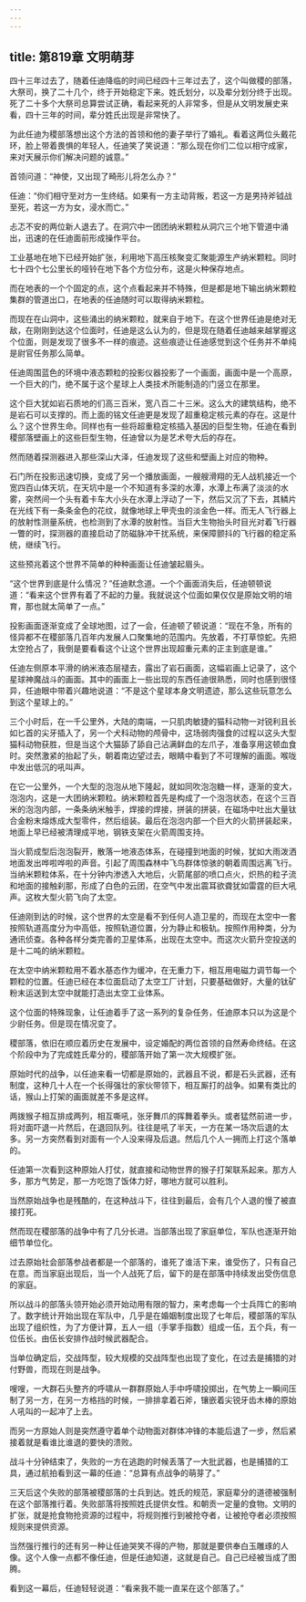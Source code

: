 ```yaml
---
---
---
```

title: 第819章 文明萌芽
---



四十三年过去了，随着任迪降临的时间已经四十三年过去了，这个叫做稷的部落，大祭司，换了二十几个，终于开始稳定下来。姓氏划分，以及辈分划分终于出现。死了二十多个大祭司总算尝试正确，看起来死的人非常多，但是从文明发展史来看，四十三年的时间，辈分姓氏出现是非常快了。

为此任迪为稷部落想出这个方法的首领和他的妻子举行了婚礼。看着这两位头戴花环，脸上带着畏惧的年轻人，任迪笑了笑说道：“那么现在你们二位以相守成家，来对天展示你们解决问题的诚意。”

首领问道：“神使，又出现了畸形儿将怎么办？”

任迪：“你们相守至对方一生终结。如果有一方主动背叛，若这一方是男持斧钺战至死，若这一方为女，浸水而亡。”

忐忑不安的两位新人退去了。在洞穴中一团团纳米颗粒从洞穴三个地下管道中涌出，迅速的在任迪面前形成操作平台。

工业基地在地下已经开始扩张，利用地下高压核聚变汇聚能源生产纳米颗粒。同时七十四个七公里长的哑铃在地下各个方位分布，这是火种保存地点。

而在地表的一个个固定的点，这个点看起来并不特殊，但是都是地下输出纳米颗粒集群的管道出口，在地表的任迪随时可以取得纳米颗粒。

而现在在山洞中，这些涌出的纳米颗粒，就来自于地下。在这个世界任迪是绝对无敌，在刚刚到达这个位面时，任迪是这么认为的，但是现在随着任迪越来越掌握这个位面，则是发现了很多不一样的痕迹。这些痕迹让任迪感觉到这个任务并不单纯是尉官任务那么简单。

任迪周围蓝色的环境中液态颗粒的投影仪器投影了一个画面，画面中是一个高原，一个巨大的门，绝不属于这个星球上人类技术所能制造的门竖立在那里。

这个巨大犹如岩石质地的们高三百米，宽八百二十三米。这么大的建筑结构，绝不是岩石可以支撑的。而上面的铭文任迪更是发现了超重稳定核元素的存在。这是什么？这个世界生命。同样也有一些将超重稳定核插入基因的巨型生物，任迪在看到稷部落壁画上的这些巨型生物，任迪曾以为是艺术夸大后的存在。

然而随着探测器进入那些深山大泽，任迪发现了这些和壁画上对应的物种。

石门所在投影迅速切换，变成了另一个播放画面，一艘艘滑翔的无人战机接近一个宽四百山体天坑，在天坑中是一个不知道有多深的水潭，水潭上布满了淡淡的水雾，突然间一个头有着卡车大小头在水潭上浮动了一下，然后又沉了下去，其鳞片在光线下有一条条金色的花纹，就像地球上甲壳虫的淡金色一样。而无人飞行器上的放射性测量系统，也检测到了水潭的放射性。当巨大生物抬头时目光对着飞行器一瞥的时，探测器的直接启动了防磁脉冲干扰系统，来保障颤抖的飞行器的稳定系统，继续飞行。

这些预兆着这个世界不简单的种种画面让任迪皱起眉头。

“这个世界到底是什么情况？”任迪默念道。一个个画面消失后，任迪顿顿说道：“看来这个世界有着了不起的力量。我就说这个位面如果仅仅是原始文明的培育，那也就太简单了一点。”

投影画面逐渐变成了全球地图，过了一会，任迪顿了顿说道：“现在不急，所有的怪异都不在稷部落几百年内发展人口聚集地的范围内。先放着，不打草惊蛇。先把太空抢占了，我倒是要看看这个让这个世界出现超重元素的正主到底是谁。”

任迪左侧原本平滑的纳米液态层褪去，露出了岩石画面，这幅岩画上记录了，这个星球神魔战斗的画面。其中的画面上一些出现的东西任迪很熟悉，同时也感到很怪异，任迪眼中带着兴趣地说道：“不是这个星球本身文明遗迹，那么这些玩意怎么到这个星球上的。”

三个小时后，在一千公里外，大陆的南端，一只肌肉敏捷的猫科动物一对锐利且长如匕首的尖牙插入了，另一个犬科动物的颅骨中，这场弱肉强食的过程以这头大型猫科动物获胜，但是当这个大猫舔了舔自己沾满鲜血的左爪子，准备享用这顿血食时。突然激紧的抬起了头，朝着南边望过去，眼睛中看到了不可理解的画面。喉咙中发出低沉的吼叫声。

在它一公里外，一个大型的泡泡从地下隆起，就如同吹泡泡糖一样，逐渐的变大，泡泡内，这是一大团纳米颗粒。纳米颗粒首先是构成了一个泡泡状态，在这个三百米的泡泡内部，一条条纳米触手，焊接的焊接，拼装的拼装，在磁场中吐出大量钛合金粉末熔炼成大型零件，然后组装。最后在泡泡内部一个巨大的火箭拼装起来，地面上早已经被清理成平地，钢铁支架在火箭周围支持。

当火箭成型后泡泡裂开，散落一地液态体系，在碰撞到地面的时候，犹如大雨泼洒地面发出哗啦哗啦的声音。引起了周围森林中飞鸟群体惊骇的朝着周围远离飞行。当纳米颗粒体系，在十分钟内渗透入大地后，火箭尾部的喷口点火，炽热的粒子流和地面的接触刹那，形成了白色的云团，在空气中发出震耳欲聋犹如雷霆的巨大吼声。这枚大型火箭飞向了太空。

任迪刚到达的时候，这个世界的太空是看不到任何人造卫星的，而现在太空中一套按照轨道高度分为中高低，按照轨道位置，分为静止和极轨。按照作用种类，分为通讯侦查。各种各样分类完善的卫星体系，出现在太空中。而这次火箭升空投送的是十二吨的纳米颗粒。

在太空中纳米颗粒用不着水基态作为缓冲，在无重力下，相互用电磁力调节每一个颗粒的位置。任迪已经在本位面启动了太空工厂计划，只要基础做好，大量的钛矿粉末运送到太空中就能打造出太空工业体系。

这个位面的特殊现象，让任迪着手了这一系列的复杂任务，任迪原本只以为这是个少尉任务。但是现在情况变了。

稷部落，依旧在顺应着历史在发展中，设定婚配的两位首领的自然寿命终结。在这个阶段中为了完成姓氏辈分的，稷部落开始了第一次大规模扩张。

原始时代的战争，以任迪来看一切都是原始的，武器且不说，都是石头武器，还有制度，这种几十人在一个长得强壮的家伙带领下，相互厮打的战争。如果有类比的话，猴山上打架的画面就差不多是这样。

两拨猴子相互排成两列，相互嘶吼，张牙舞爪的挥舞着拳头。或者猛然前进一步，将对面吓退一片然后，在退回队列。往往是吼了半天，一方在某一场次后退的太多。另一方突然看到对面有一个人没来得及后退。然后几个人一拥而上打这个落单的。

任迪第一次看到这种原始人打仗，就直接和动物世界的猴子打架联系起来。那方人多，那方气势足，那一方吃饱了饭体力好，哪地方就可以胜利。

当然原始战争也是残酷的，在这种战斗下，往往到最后，会有几个人退的慢了被直接打死。

然而现在稷部落的战争中有了几分长进。当部落出现了家庭单位，军队也逐渐开始细节单位化。

过去原始社会部落参战者都是一个部落的，谁死了谁活下来，谁受伤了，只有自己在意。而当家庭出现后，当一个人战死了后，留下的是在部落中持续发出受伤信息的家庭。

所以战斗的部落头领开始必须开始动用有限的智力，来考虑每一个士兵阵亡的影响了。数字统计开始出现在军队中，几乎是在婚姻制度出现了七年后，稷部落的军队出现了组织性，为了方便计算，五人一组（手掌手指数）组成一伍，五个兵，有一位伍长。由伍长安排作战时候武器配合。

当单位确定后，交战阵型，较大规模的交战阵型也出现了变化，在过去是捕猎的对付野兽，而现在则是战争。

嗖嗖，一大群石头整齐的呼啸从一群群原始人手中呼啸投掷出，在气势上一瞬间压制了另一方，在另一方格挡的时候，一排排拿着石斧，镶嵌着尖锐牙齿木棒的原始人吼叫的一起冲了上去。

而另一方原始人则是突然遵守着单个动物面对群体冲锋的本能后退了一步，然后紧接着就是看谁比谁退的要快的溃败。

战斗十分钟结束了，失败的一方在逃跑的时候丢落了一大批武器，也是捕猎的工具，通过航拍看到这一幕的任迪：“总算有点战争的萌芽了。”

三天后这个失败的部落被稷部落的士兵到达。姓氏的规范，家庭辈分的道德被强制在这个部落推行着。失败部落将按照姓氏提供女性。和朝贡一定量的食物。文明的扩张，就是抢食物抢资源的过程中，将规则推行到被抢夺者，让被抢夺者必须按照规则来提供资源。

当然强行推行的还有另一种让任迪哭笑不得的产物，那就是要供奉白玉雕琢的人像。这个人像一点都不像任迪，但是任迪知道，这就是自己。自己已经被当成了图腾。

看到这一幕后，任迪轻轻说道：“看来我不能一直呆在这个部落了。”